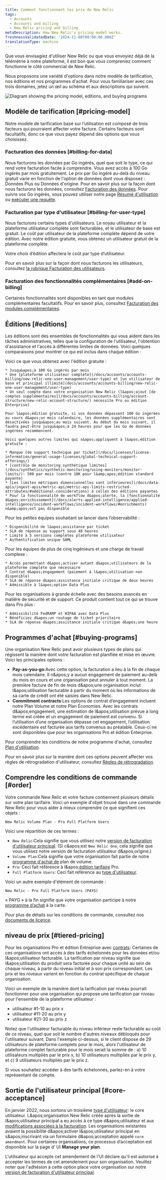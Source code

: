 ```yaml
---
title: Comment fonctionnent les prix de New Relic
tags:
  - Accounts
  - Accounts and billing
  - New Relic pricing and billing
metaDescription: How New Relic's pricing model works.
freshnessValidatedDate: '2024-11-08T00:00:00.000Z'
translationType: machine
---
```


Que vous envisagiez d&apos;utiliser New Relic ou que vous envoyiez déjà de la télémétrie à notre plateforme, il est bon que vous compreniez comment fonctionne le côté commercial de New Relic.

Nous proposons une variété d&apos;options dans notre modèle de tarification, nos éditions et nos programmes d&apos;achat. Pour vous familiariser avec ces trois domaines, jetez un œil au schéma et aux descriptions qui suivent.

<img title="Diagram showing the pricing model, editions, and buying programs" alt="Diagram showing the pricing model, editions, and buying programs" src="/images/accounts_diagram_pricing-diagram.webp" />

## Modèle de tarification [#pricing-model]

Notre modèle de tarification basé sur l’utilisation est composé de trois facteurs qui pourraient affecter votre facture. Certains facteurs sont facultatifs, donc ce que vous payez dépend des options que vous choisissez.

### Facturation des données [#billing-for-data]

Nous facturons les données par Go ingérés, quel que soit le type, ce qui rend votre facturation facile à comprendre. Vous avez accès à 100 Go ingérés par mois gratuitement. Le prix par Go ingéré au-delà du niveau gratuit varie en fonction de l&apos;option de données dont vous disposez : Données Plus ou Données d&apos;origine. Pour en savoir plus sur la façon dont nous facturons les données, consultez [Facturation des données](/docs/accounts/accounts-billing/new-relic-one-pricing-billing/data-ingest-billing). Pour suivre vos Go ingérés, vous pouvez utiliser notre page [Résumé d&apos;utilisation](/docs/accounts/accounts-billing/new-relic-one-pricing-billing/usage-ui) ou [exécuter une requête](/docs/accounts/accounts-billing/new-relic-one-pricing-billing/usage-queries-alerts).

### Facturation par type d&apos;utilisateur [#billing-for-user-type]

Nous facturons certains types d&apos;utilisateurs. Le noyau utilisateur et la plateforme utilisateur complète sont facturables, et le utilisateur de base est gratuit. Le coût par utilisateur de la plateforme complète dépend de votre édition. Avec notre édition gratuite, vous obtenez un utilisateur gratuit de la plateforme complète.

<Callout variant="tip">
  Votre choix d’édition affectera le coût par type d’utilisateur.
</Callout>

Pour en savoir plus sur la façon dont nous facturons les utilisateurs, consultez [la rubrique Facturation des utilisateurs](/docs/accounts/accounts-billing/new-relic-one-pricing-billing/user-count-billing).

### Facturation des fonctionnalités complémentaires [#add-on-billing]

Certaines fonctionnalités sont disponibles en tant que modules complémentaires facultatifs. Pour en savoir plus, consultez [Facturation des modules complémentaires](/docs/accounts/accounts-billing/new-relic-one-pricing-billing/add-on-billing).

## Éditions [#editions]

Les éditions sont des ensembles de fonctionnalités qui vous aident dans les tâches administratives, telles que la configuration de l&apos;utilisateur, l&apos;obtention d&apos;assistance et l&apos;accès à différentes limites de données. Voici quelques comparaisons pour montrer ce qui est inclus dans chaque édition :

<CollapserGroup>
  <Collapser id="free-edition" title="Gratuit">
    Voici ce que vous obtenez avec l&apos;édition gratuite :

    * Jusqu&apos;à 100 Go ingérés par mois
    * Une [plateforme utilisateur complète](/docs/accounts/accounts-billing/new-relic-one-user-management/user-type) et [un utilisateur de base et principal illimité](docs/accounts/accounts-billing/new-relic-one-user-management/user-type)
    * Un seul compte dans votre organisation New Relic (l&apos;ajout [de comptes supplémentaires](/docs/accounts/accounts-billing/account-structure/new-relic-account-structure/) nécessite Pro ou édition Enterprise)

    Pour l&apos;édition gratuite, si vos données dépassent 100 Go ingérées au cours d&apos;un mois calendaire, les données supplémentaires sont désactivées jusqu&apos;au mois suivant. Au début du mois suivant, il faudra peut-être jusqu&apos;à 24 heures pour que les Go de données ingérées recommencent.

    Voici quelques autres limites qui s&apos;appliquent à l&apos;édition gratuite :

    * Manque [de support technique par ticket](/docs/licenses/license-information/general-usage-licenses/global-technical-support-offerings/)
    * [contrôle de monitoring synthétique limites](/docs/synthetics/synthetic-monitoring/using-monitors/monitor-limits/): 500 par mois (contre 10K pour l&amp;apos;édition standard payante)
    * [Les limites métriques dimensionnelles sont inférieures](/docs/data-apis/ingest-apis/metric-api/metric-api-limits-restricted-attributes/#additional-considerations) à celles des éditions payantes
    * Pour la fonctionnalité de workflow d&apos;alerte, la [fonctionnalité d&apos;enrichissement](/docs/alerts-applied-intelligence/applied-intelligence/incident-workflows/incident-workflows/#enrichments) n&amp;apos;est pas disponible
  </Collapser>

  <Collapser id="standard-edition" title="Standard">
    Pour les petites équipes souhaitant se lancer dans l’observabilité :

    * Disponibilité de l&apos;assistance par ticket
    * SLA de réponse au support sous 48 heures
    * Limité à 5 versions complètes plateforme utilisateur
    * Authentification unique SAML
  </Collapser>

  <Collapser id="pro-edition" title="Pro">
    Pour les équipes de plus de cinq ingénieurs et une charge de travail complexe :

    * Accès permettant d&apos;activer autant d&apos;utilisateurs de la plateforme complète que nécessaire
    * Contrat d&apos;engagement (paiement à l&apos;utilisation non disponible)
    * SLA de réponse d&apos;assistance initiale critique de deux heures
    * Admissible à l&apos;option Data Plus
  </Collapser>

  <Collapser id="enterprise-edition" title="Enterprise">
    Pour les organisations à grande échelle avec des besoins avancés en matière de sécurité et de support. Ce produit contient tout ce qui se trouve dans Pro plus :

    * Admissibilité FedRAMP et HIPAA avec Data Plus
    * Bénéficiez d&apos;un routage de ticket prioritaire
    * SLA de réponse d&apos;assistance initiale critique d&apos;une heure
  </Collapser>
</CollapserGroup>

## Programmes d&apos;achat [#buying-programs]

Une organisation New Relic peut avoir plusieurs types de plans qui régissent la manière dont votre facturation est planifiée et mise en œuvre. Voici les principales options :

* <DNT>**Pay-as-you-go**</DNT>:Avec cette option, la facturation a lieu à la fin de chaque mois calendaire. Il n&amp;apos;y a aucun engagement de paiement au-delà du mois en cours et une organisation peut annuler à tout moment. La première facture de fin de mois d&amp;apos;une organisation inclut l&amp;apos;utilisation facturable à partir du moment où les informations de sa carte de crédit ont été saisies dans New Relic.
* <DNT>**Commitment contracts**</DNT>:Les options de contrat d’engagement incluent notre Plan Volume et notre Plan Économies. Avec les contrats d&amp;apos;engagement, une estimation de l&amp;apos;utilisation prévue à long terme est créée et un engagement de paiement est convenu. Si l’utilisation d’une organisation dépasse cet engagement, l’utilisation excédentaire est facturée aux tarifs convenus au préalable. Ceux-ci ne sont disponibles que pour les organisations Pro et édition Enterprise.

Pour comprendre les conditions de notre programme d&apos;achat, consultez [Plan d&apos;utilisation](/docs/licenses/license-information/usage-plans/new-relic-usage-plan).

Pour en savoir plus sur la manière dont ces options peuvent affecter vos règles de rétrogradation d&apos;utilisateur, consultez [Règles de rétrogradation](/docs/accounts/accounts-billing/new-relic-one-pricing-billing/user-count-billing#user-downgrade-rules).

## Comprendre les conditions de commande [#order]

Votre commande New Relic et votre facture contiennent plusieurs détails sur votre plan tarifaire. Voici un exemple d&apos;objet trouvé dans une commande New Relic pour vous aider à mieux comprendre ce que signifient ces objets :

```
New Relic Volume Plan - Pro Full Platform Users
```

Voici une répartition de ces termes :

* `New Relic`:Cela signifie que vous utilisez notre [version de facturation d&apos;utilisateur principal](/docs/accounts/accounts-billing/new-relic-one-pricing-billing/user-count-billing/#pricing-versions). (Si c&amp;apos;est `New Relic One`, cela signifie que vous utilisez notre version de facturation utilisateur d&amp;apos;origine.)
* `Volume Plan`:Cela signifie que votre organisation fait partie de notre [programme d&apos;achat de](#buying-programs) plan de volume.
* `Pro`: Ceci fait référence à l&amp;apos;[édition tarifaire](#editions) Pro.
* `Full Platform Users`: Ceci fait référence au [type d&apos;utilisateur](/docs/accounts/accounts-billing/new-relic-one-user-management/user-type).

Voici un autre exemple d&apos;élément de commande :

```
New Relic - Pro Full Platform Users (PAYG)
```

« PAYG » à la fin signifie que votre organisation participe à notre [programme d’achat](#usage-plans) à la carte.

Pour plus de détails sur les conditions de commande, consultez nos [documents de licence](/docs/licenses/license-information/usage-plans/new-relic-one-usage-plan-descriptions).

## niveau de prix [#tiered-pricing]

Pour les organisations Pro et édition Entreprise avec [contrats](#buying-programs): Certaines de ces organisations ont accès à des tarifs échelonnés pour les données et/ou l&amp;apos;utilisateur facturable. La tarification par niveau signifie que l&amp;apos;utilisation du produit sera facturée pour chaque unité au sein de chaque niveau, à partir du niveau initial et à son prix correspondant. Les prix et les niveaux varient en fonction du contrat spécifique de chaque organisation.

Voici un exemple de la manière dont la tarification par niveau pourrait fonctionner pour une organisation qui propose une tarification par niveau pour l&apos;ensemble de la plateforme utilisateur :

* utilisateur #1-10 au prix x
* utilisateur #11-20 au prix y
* utilisateur #21-30 au prix z

Notez que l&apos;utilisateur facturable du niveau inférieur reste facturable au coût de ce niveau, quel que soit le nombre d&apos;autres niveaux débloqués pour l&apos;utilisateur suivant. Dans l&apos;exemple ci-dessus, si le client dispose de 29 utilisateurs de plateforme complets pour le mois, alors l&apos;utilisateur de plateforme complet facturable pour le mois serait la somme de : a) 10 utilisateurs multipliés par le prix x, b) 10 utilisateurs multipliés par le prix y, et c) 9 utilisateurs multipliés par le prix z.

Si vous souhaitez accéder à des tarifs échelonnés, parlez-en à votre représentant de compte.

## Sortie de l&apos;utilisateur principal [#core-acceptance]

En janvier 2022, nous sortons un troisième [type d&apos;utilisateur](/docs/accounts/accounts-billing/new-relic-one-user-management/user-type): le core utilisateur. L&amp;apos;organisation New Relic créée après la sortie de l&amp;apos;utilisateur principal a eu accès à ce type d&amp;apos;utilisateur et aux [modifications associées à la facturation](/docs/accounts/accounts-billing/new-relic-one-pricing-billing/user-count-billing/#pricing-versions). Les organisations existantes avaient la possibilité d&amp;apos;activer l&amp;apos;utilisateur principal en s&amp;apos;inscrivant via un formulaire d&amp;apos;acceptation appelé `core amendment`. Pour certaines organisations, ce processus d’acceptation est disponible sur la page d’ UI <DNT>**Manage your plan**</DNT>.

L&apos;utilisateur qui accepte cet amendement de l&apos;UI déclare qu&apos;il est autorisé à accepter les termes de cet amendement pour son organisation. Veuillez noter que l&apos;adhésion à cette option place votre organisation sur notre [version de facturation d&apos;utilisateur principal](/docs/accounts/accounts-billing/new-relic-one-pricing-billing/user-count-billing/#pricing-versions).